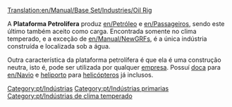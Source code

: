 [[Translation:en/Manual/Base Set/Industries/Oil Rig]]


{{pt/Manual/Base Set/Industries/Industrias| nome= Plataforma Petrolífera
| imagem= en/Manual/Base Set/Industries/Oilrig.png
| climas= [[en/Climas/Temperado]]
| aceita= [[en/Passageiros]]
| produz= [[en/Petróleo]], [[en/Passageiros]]
| notas= Pode ser utilizada por qualquer [[en/Companhia de transportes|empresa]]. Possuí [[en/Partes de transporte sob água|doca]] para [[en/Navio]] e [[en/Aeroporto/heliporto|heliporto]] para [[en/Aeronave/helicóptero|helicóptero]]s já inclusos.

}}

A '''Plataforma Petrolífera''' produz [[en/Petróleo]] e [[en/Passageiros]], sendo este último também aceito como carga. Encontrada somente no clima temperado, e a exceção de [[en/Manual/NewGRF]]s, é a única indústria construída e localizada sob a água.

Outra característica da plataforma petrolífera é que ela é uma construção neutra, isto é, pode ser utilizada por qualquer [[en/Companhia de transportes|empresa]]. Possuí [[en/Partes de transporte sob água|doca]] para [[en/Navio]] e [[en/Aeroporto/heliporto|heliporto]] para [[en/Aeronave/helicóptero|helicóptero]]s já inclusos.

[[Category:pt/Indústrias]]
[[Category:pt/Indústrias primarias]]
[[Category:pt/Indústrias de clima temperado]]